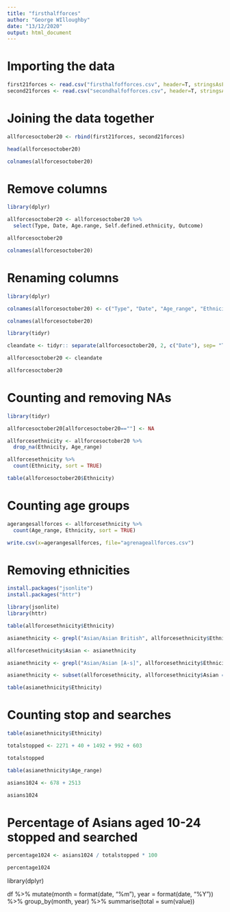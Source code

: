 ```yaml
---
title: "firsthalfforces"
author: "George WIlloughby"
date: "13/12/2020"
output: html_document
---
```


# Importing the data

```r
first21forces <- read.csv("firsthalfofforces.csv", header=T, stringsAsFactors = FALSE)
second21forces <- read.csv("secondhalfofforces.csv", header=T, stringsAsFactors = FALSE)
```

# Joining the data together

```r
allforcesoctober20 <- rbind(first21forces, second21forces)

head(allforcesoctober20)
```

```r
colnames(allforcesoctober20)
```


# Remove columns

```r
library(dplyr)

allforcesoctober20 <- allforcesoctober20 %>%
  select(Type, Date, Age.range, Self.defined.ethnicity, Outcome)

allforcesoctober20
```

```r
colnames(allforcesoctober20)
```

# Renaming columns

```r
library(dplyr)

colnames(allforcesoctober20) <- c("Type", "Date", "Age_range", "Ethnicity", "Outcome")

colnames(allforcesoctober20)
```

```r
library(tidyr)
```

```r
cleandate <- tidyr:: separate(allforcesoctober20, 2, c("Date"), sep= "T")

allforcesoctober20 <- cleandate

allforcesoctober20
```

# Counting and removing NAs

```r
library(tidyr)

allforcesoctober20[allforcesoctober20==""] <- NA

allforcesethnicity <- allforcesoctober20 %>%
  drop_na(Ethnicity, Age_range)

allforcesethnicity %>%
  count(Ethnicity, sort = TRUE)
```

```r
table(allforcesoctober20$Ethnicity)
```

# Counting age groups

```r
agerangesallforces <- allforcesethnicity %>%
  count(Age_range, Ethnicity, sort = TRUE)

write.csv(x=agerangesallforces, file="agrenageallforces.csv")
```





# Removing ethnicities

```r
install.packages("jsonlite")
install.packages("httr")
```

```r
library(jsonlite)
library(httr)
```


```r
table(allforcesethnicity$Ethnicity)
```

```r
asianethnicity <- grepl("Asian/Asian British", allforcesethnicity$Ethnicity)

allforcesethnicity$Asian <- asianethnicity

asianethnicity <- grepl("Asian/Asian [A-s]", allforcesethnicity$Ethnicity)

asianethnicity <- subset(allforcesethnicity, allforcesethnicity$Asian == TRUE)

table(asianethnicity$Ethnicity)
```

# Counting stop and searches

```r
table(asianethnicity$Ethnicity)
```

```r
totalstopped <- 2271 + 40 + 1492 + 992 + 603

totalstopped
```


```r
table(asianethnicity$Age_range)
```


```r
asians1024 <- 678 + 2513

asians1024
```


# Percentage of Asians aged 10-24 stopped and searched

```r
percentage1024 <- asians1024 / totalstopped * 100

percentage1024
```




library(dplyr)

df %>%
mutate(month = format(date, "%m"), year = format(date, "%Y")) %>%
group_by(month, year) %>%
summarise(total = sum(value))








